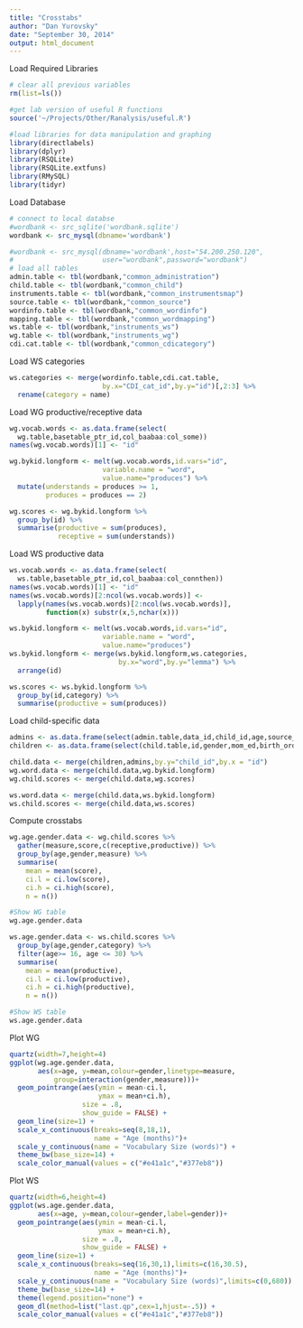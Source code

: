 ```yaml
---
title: "Crosstabs"
author: "Dan Yurovsky"
date: "September 30, 2014"
output: html_document
---
```


Load Required Libraries
```r
# clear all previous variables
rm(list=ls())

#get lab version of useful R functions
source('~/Projects/Other/Ranalysis/useful.R')

#load libraries for data manipulation and graphing
library(directlabels)
library(dplyr)
library(RSQLite)
library(RSQLite.extfuns)
library(RMySQL)
library(tidyr)
```

Load Database
```r
# connect to local databse
#wordbank <- src_sqlite('wordbank.sqlite')
wordbank <- src_mysql(dbname='wordbank')

#wordbank <- src_mysql(dbname='wordbank',host="54.200.250.120", 
#                      user="wordbank",password="wordbank")
# load all tables
admin.table <- tbl(wordbank,"common_administration")
child.table <- tbl(wordbank,"common_child")
instruments.table <- tbl(wordbank,"common_instrumentsmap")
source.table <- tbl(wordbank,"common_source")
wordinfo.table <- tbl(wordbank,"common_wordinfo")
mapping.table <- tbl(wordbank,"common_wordmapping")
ws.table <- tbl(wordbank,"instruments_ws")
wg.table <- tbl(wordbank,"instruments_wg")
cdi.cat.table <- tbl(wordbank,"common_cdicategory")
```

Load WS categories
```r
ws.categories <- merge(wordinfo.table,cdi.cat.table,
                       by.x="CDI_cat_id",by.y="id")[,2:3] %>%
  rename(category = name)
```

Load WG productive/receptive data
```r
wg.vocab.words <- as.data.frame(select(
  wg.table,basetable_ptr_id,col_baabaa:col_some))
names(wg.vocab.words)[1] <- "id"

wg.bykid.longform <- melt(wg.vocab.words,id.vars="id",
                       variable.name = "word",
                       value.name="produces") %>%
  mutate(understands = produces >= 1,
         produces = produces == 2)

wg.scores <- wg.bykid.longform %>%
  group_by(id) %>%
  summarise(productive = sum(produces),
            receptive = sum(understands))
```

Load WS productive data
```r
ws.vocab.words <- as.data.frame(select(
  ws.table,basetable_ptr_id,col_baabaa:col_connthen))
names(ws.vocab.words)[1] <- "id"
names(ws.vocab.words)[2:ncol(ws.vocab.words)] <- 
  lapply(names(ws.vocab.words)[2:ncol(ws.vocab.words)],
         function(x) substr(x,5,nchar(x)))

ws.bykid.longform <- melt(ws.vocab.words,id.vars="id",
                       variable.name = "word",
                       value.name="produces")
ws.bykid.longform <- merge(ws.bykid.longform,ws.categories,
                           by.x="word",by.y="lemma") %>%
  arrange(id)

ws.scores <- ws.bykid.longform %>%
  group_by(id,category) %>%
  summarise(productive = sum(produces))
```

Load child-specific data
```r
admins <- as.data.frame(select(admin.table,data_id,child_id,age,source_id))
children <- as.data.frame(select(child.table,id,gender,mom_ed,birth_order))

child.data <- merge(children,admins,by.y="child_id",by.x = "id")
wg.word.data <- merge(child.data,wg.bykid.longform)
wg.child.scores <- merge(child.data,wg.scores)

ws.word.data <- merge(child.data,ws.bykid.longform)
ws.child.scores <- merge(child.data,ws.scores)
```

Compute crosstabs
```r
wg.age.gender.data <- wg.child.scores %>%
  gather(measure,score,c(receptive,productive)) %>%
  group_by(age,gender,measure) %>%
  summarise(
    mean = mean(score),
    ci.l = ci.low(score),
    ci.h = ci.high(score),
    n = n())

#Show WG table
wg.age.gender.data

ws.age.gender.data <- ws.child.scores %>%
  group_by(age,gender,category) %>%
  filter(age>= 16, age <= 30) %>%
  summarise(
    mean = mean(productive),
    ci.l = ci.low(productive),
    ci.h = ci.high(productive),
    n = n())

#Show WS table
ws.age.gender.data
```

Plot WG
```r
quartz(width=7,height=4)
ggplot(wg.age.gender.data, 
       aes(x=age, y=mean,colour=gender,linetype=measure,
           group=interaction(gender,measure)))+
  geom_pointrange(aes(ymin = mean-ci.l,
                      ymax = mean+ci.h),
                  size = .8,
                  show_guide = FALSE) +
  geom_line(size=1) +
  scale_x_continuous(breaks=seq(8,18,1),
                     name = "Age (months)")+
  scale_y_continuous(name = "Vocabulary Size (words)") +
  theme_bw(base_size=14) +
  scale_color_manual(values = c("#e41a1c","#377eb8"))
```

Plot WS
```r
quartz(width=6,height=4)
ggplot(ws.age.gender.data, 
       aes(x=age, y=mean,colour=gender,label=gender))+
  geom_pointrange(aes(ymin = mean-ci.l,
                      ymax = mean+ci.h),
                  size = .8,
                  show_guide = FALSE) +
  geom_line(size=1) +
  scale_x_continuous(breaks=seq(16,30,1),limits=c(16,30.5),
                     name = "Age (months)")+
  scale_y_continuous(name = "Vocabulary Size (words)",limits=c(0,680)) +
  theme_bw(base_size=14) +
  theme(legend.position="none") +
  geom_dl(method=list("last.qp",cex=1,hjust=-.5)) +
  scale_color_manual(values = c("#e41a1c","#377eb8"))
```